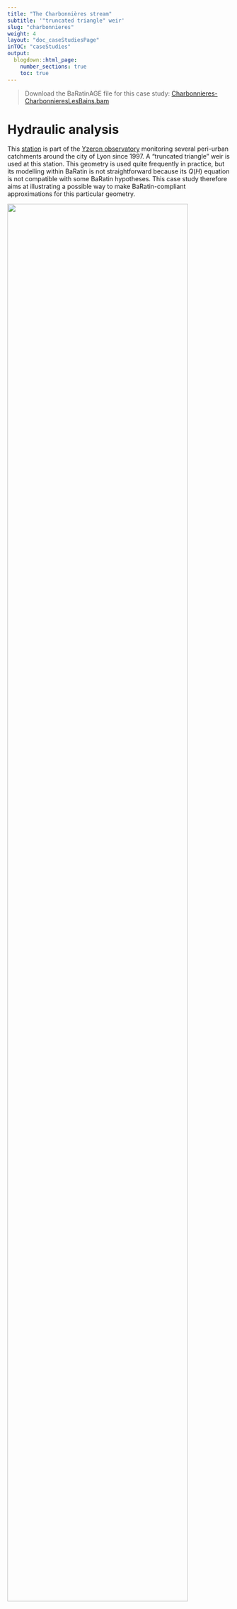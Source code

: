 ---
title: "The Charbonnières stream"
subtitle: '"truncated triangle" weir'
slug: "charbonnieres"
weight: 4
layout: "doc_caseStudiesPage"
inTOC: "caseStudies"
output:
  blogdown::html_page:
    number_sections: true
    toc: true
---

> Download the BaRatinAGE file for this case study: [Charbonnieres-CharbonnieresLesBains.bam](/bam/Charbonnieres-CharbonnieresLesBains.bam)

# Hydraulic analysis

This [station](https://bdoh.irstea.fr/YZERON/station/V301502301) is part of the [Yzeron observatory](https://bdoh.irstea.fr/YZERON/) monitoring several peri-urban catchments around the city of Lyon since 1997. A "truncated triangle" weir is used at this station. This geometry is used quite frequently in practice, but its modelling within BaRatin is not straightforward because its $Q(H)$ equation is not compatible with some BaRatin hypotheses. This case study therefore aims at illustrating a possible way to make BaRatin-compliant approximations for this particular geometry.

<img src="CharboAnalysis.jpg" width="90%">
<p style="text-align: center;color: gray;"> Figure 1. Analysis of hydraulic controls for the Charbonnières stream at Charbonnières-Les-Bains. Left: photo taken from downstream, showing the "truncated triangle" inserted in a larger rectangular weir; right: schematics of a "truncated triangle" weir.</p>

The problematic part of this hydraulic configuration is the "truncated triangle" weir, schematized in Figure 1: a regular triangular weir laterally expands up to a given stage $b'$, then is framed with vertical walls. The equation of this control above stage $b'$ is given below. It can be interpreted as the addition of a « negative » triangular weir equation to remove the excess wetted area of the regular triangle when it reaches the vertical walls.

$$
Q(H)=\underbrace{C_t \sqrt{2g}\tan({\nu/2})}_{a_1}(H-b)^c - \underbrace{C_t \sqrt{2g}\tan({\nu/2})}_{a_2}(H-b')^c
$$

This equation is not BaRatin-compliant for the following reasons:

1. It cannot be factorized as a single power equation $Q(H)=a(H-b)^c$
2. Using a subtraction of two controls as suggested by the equation does not work because:
    a. BaRatin does not allow subtracting power equations, only adding them up; it would then be tempting attempt adding a control with a negative coefficient $a'_2=-a_2$, but BaRatin does not allow negative coefficients either.
    b. The parameters of th two controls that should b subtracted are linked: in particular, they have the same coefficients $(a_1=a_2)$ and the same exponent $c$. BaRatin has no functionality to enforce such links.
    
Ces contraintes imposées par BaRatin sont liées à la [formulation générale de la courbe de tarage](/en/doc/topics/rating-curve/), et en particulier à la nécessité de résoudre une équation de continuité. Nous décrivons à la fin de cette page des pistes en cours d'investigation pour contourner ces contraintes, mais en attendant une approche par approximation est nécessaire pour "faire rentrer" cette équation dans le cadre de BaRatin. Un moyen commode de modéliser ce type de situation est d'utiliser un déversoir triangulaire pour les hauteurs inférieures à $b'$, puis de le remplacer par un déversoir rectangulaire pour les hauteurs supérieures à $b'$. La cote du fond de ce rectangle (offset) devrait être estimée au-dessus de la côte du fond du triangle, et l'avantage est que l'exposant $c=1.5$ correspond plus à la géométrie contrainte latéralement par les parois verticales (à comparer avec l'exposant $c=2.5$ du triangle). Eventuellement, une transition acceptable entre les approximations triangles et rectangles peut être obtenue avec un déversoir parabolique équivalent, d'offset intermédiaire et de dimensions appropriées.

Dans le cas particulier du ruisseau de Charbonnières, nous adoptons la configuration approximative suivante (conduisant à la matrice des contrôles ci-après) :

1. Déversoir triangulaire pour $H<b'$
2. Remplacement par un déversoir rectangulaire équivalent pour $H \geq b'$
3. Ajout d'un déversoir rectangulaire plus large représentant le rectangle dans lequel le triangle tronqué est encastré pour $H \geq b'$

$$
\begin{array}{|c|c|c|}
\hline
  \text{Contrôle} & \text{Nature} & \text{Type} \\ 
\hline
     1 & \text{Déversoir triangulaire} & \text{section} \\ 
\hline
     2 & \text{Déversoir rectangulaire approximant le triangle tronqué} & \text{section} \\ 
\hline
     3 & \text{Déversoir rectangulaire large} & \text{section} \\ 
\hline
\end{array}
$$

$$
\begin{array}{|c|}
\hline
  &\text{contrôle 1} & \text{contrôle 2} & \text{contrôle 3}\\
\hline
  \text{segment 1} &\color{lime}{1} & &\\
\hline
  \text{segment 2} & \color{darkslategray}{0} & \color{lime}{1} &\\
\hline
  \text{segment 3} & \color{darkslategray}{0} & \color{lime}{1} & \color{lime}{1} \\
\hline
\end{array}
$$

# Spécification des a priori

Une fois la configuration hydraulique choisie, la spécification des a priori peut être effectuée comme suit :

* Le contrôle 1 (triangle) s'active à $\kappa = 7.2 \mathrm{cm} \pm 1 \mathrm{cm}$ et l'angle d'ouverture est égal à  $\nu = 90° \pm 2°$
* Le contrôle 2 (rectangle approximant le triangle tronqué) s'active à $\kappa = 40.3 \mathrm{cm} \pm 0.5 \mathrm{cm}$ et a pour largeur $B_w = 70 \mathrm{cm} \pm 3 \mathrm{cm}$
* Le contrôle 3 (rectangle large ajouté au rectangle ci-dessus) s'active à $\kappa = 40.4 \mathrm{cm} \pm 3 \mathrm{cm}$. En théorie on souhaiterait spécifier une hauteur d'activation égale à la précédente, mais en pratique on la spécifie $1 \mathrm{mm}$ au-dessus pour éviter un message d'erreur du au fait que BaRatin impose des hauteurs d'activation strictement croissantes dans l'ordre des contrôles. Ce rectangle large a pour largeur $B_w = 467 \mathrm{cm} \pm 2 \mathrm{cm}$

La courbe de tarage a priori qui résulte de ces spécifications est montrée ci-dessous, et elle est déjà relativement précise.

<br>
<img src="CharboPrior.en.svg" width="75%">
<p style="text-align: center;color: gray;"> Figure 2. Courbe de tarage a priori pour le ruisseau de Charbonnières à Charbonnières-Les-Bains (l'axe des débits est en échelle log).</p>

# Jaugeages et courbe de tarage a posteriori

88 jaugeages peuvent être utilisés pour estimer la courbe de tarage a posteriori. Les jaugeages les plus hauts (autour de $2 \mathrm{m}^3.\mathrm{s}^{−1}$) correspondent à des crues relativement fréquentes sur ce bassin, et restent bien en deçà des plus forts débits observés à cette station, puisqu'un débit environ 10 fois plus important a été estimé lors de la crue de novembre 2016. La courbe de tarage a posteriori ci-dessous suggère que les jaugeages ont permis de réduire l'incertitude de la courbe de tarage a priori pour les faibles débits, mais que l'extrapolation vers les forts débits reste très incertaine. 

<br>
<img src="CharboPosterior.en.svg" width="100%">
<p style="text-align: center;color: gray;"> Figure 3. Courbe de tarage a posteriori pour le ruisseau de Charbonnières à Charbonnières-Les-Bains (l'axe des débits est en échelle log).</p>

Une analyse plus poussée des paramètres estimés a posteriori révèle que la cote du fond du rectangle approximant le triangle tronqué est d'environ $b_2=22 \mathrm{cm}$, ce qui est bien au-dessus de la cote du fond du triangle tronqué $(b_1=7 \mathrm{cm})$ mais en-dessous de la cote du fond du rectangle large $(b_3=41 \mathrm{cm})$. La Figure ci-dessous illustre la géométrie obtenue à partir de ces paramètres estimés.

<br>
<img src="geometry.svg" width="75%">
<p style="text-align: center;color: gray;"> Figure 4. Géométries estimées du triangle tronqué et du rectangle équivalent qui est activé pour $H \geq 41 \mathrm{cm}$.</p>